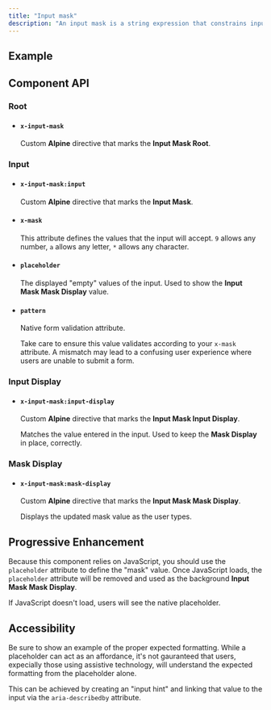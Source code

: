 ```yaml
---
title: "Input mask"
description: "An input mask is a string expression that constrains input to support valid input values."
---
```



## Example

<ComponentPreview title="Input Mask" component="input" variant="input-mask" />

## Component API

### Root

<ContentList>

  - #### `x-input-mask`
    
    Custom **Alpine** directive that marks the **Input Mask Root**.

</ContentList>

### Input

<ContentList>

  - #### `x-input-mask:input`
    
    Custom **Alpine** directive that marks the **Input Mask**.

  - #### `x-mask`

    This attribute defines the values that the input will accept. `9` allows any number, `a` allows any letter, `*` allows any character.

  - #### `placeholder`

    The displayed "empty" values of the input. Used to show the **Input Mask Mask Display** value.
  
  - #### `pattern`

    Native form validation attribute. 
    
    Take care to ensure this value validates according to your `x-mask` attribute. A mismatch may lead to a confusing user experience where users are unable to submit a form.

</ContentList>

### Input Display

<ContentList>

  - #### `x-input-mask:input-display`
    
    Custom **Alpine** directive that marks the **Input Mask Input Display**.

    Matches the value entered in the input. Used to keep the **Mask Display** in place, correctly.

</ContentList>

### Mask Display

<ContentList>

  - #### `x-input-mask:mask-display`
    
    Custom **Alpine** directive that marks the **Input Mask Mask Display**.

    Displays the updated mask value as the user types.

</ContentList>

## Progressive Enhancement

Because this component relies on JavaScript, you should use the `placeholder` attribute to define the "mask" value. Once JavaScript loads, the `placeholder` attribute will be removed and used as the background **Input Mask Mask Display**. 

If JavaScript doesn't load, users will see the native placeholder.

## Accessibility

Be sure to show an example of the proper expected formatting. While a placeholder can act as an affordance, it's not gauranteed that users, expecially those using assistive technology, will understand the expected formatting from the placeholder alone.

This can be achieved by creating an "input hint" and linking that value to the input via the `aria-describedby` attribute.
